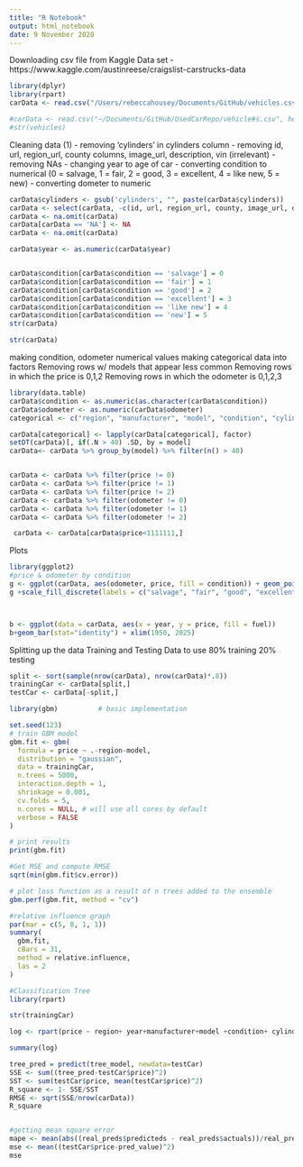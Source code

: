 ```yaml
---
title: "R Notebook"
output: html_notebook
date: 9 November 2020
---
```



Downloading csv file from Kaggle Data set - https://www.kaggle.com/austinreese/craigslist-carstrucks-data

```r
library(dplyr)
library(rpart)
carData <- read.csv("/Users/rebeccahousey/Documents/GitHub/vehicles.csv", header = TRUE, sep = ',' ,na.strings = "", stringsAsFactors = FALSE)

#carData <- read.csv("~/Documents/GitHub/UsedCarRepo/vehicle#s.csv", header = #TRUE, sep = ',' ,na.strings = "", stringsAsFactors = FALSE)
#str(vehicles)
```
Cleaning data (1)
- removing 'cylinders' in cylinders column 
- removing id, url, region_url, county columns, image_url, description, vin (irrelevant)
- removing NAs 
- changing year to age of car
- converting condition to numerical (0 = salvage, 1 = fair, 2 = good, 3 = excellent, 4 = like new, 5 = new)
- converting dometer to numeric 
```r
carData$cylinders <- gsub('cylinders', "", paste(carData$cylinders))
carData <- select(carData, -c(id, url, region_url, county, image_url, description, vin))
carData <- na.omit(carData)
carData[carData == 'NA'] <- NA
carData <- na.omit(carData)
```

```r
carData$year <- as.numeric(carData$year)


carData$condition[carData$condition == 'salvage'] = 0
carData$condition[carData$condition == 'fair'] = 1
carData$condition[carData$condition == 'good'] = 2
carData$condition[carData$condition == 'excellent'] = 3
carData$condition[carData$condition == 'like new'] = 4
carData$condition[carData$condition == 'new'] = 5
str(carData)
```
```r
str(carData)
```
making condition, odometer numerical values
making categorical data into factors 
Removing rows w/ models that appear less common 
Removing rows in which the price is 0,1,2 
Removing rows in which the odometer is 0,1,2,3
```r
library(data.table)
carData$condition <- as.numeric(as.character(carData$condition))
carData$odometer <- as.numeric(carData$odometer)
categorical <- c("region", "manufacturer", "model", "condition", "cylinders", "fuel", "title_status", "transmission", "drive", "size", "type", "state", "paint_color")

carData[categorical] <- lapply(carData[categorical], factor)
setDT(carData)[, if(.N > 40) .SD, by = model]
carData<- carData %>% group_by(model) %>% filter(n() > 40)


carData <- carData %>% filter(price != 0)
carData <- carData %>% filter(price != 1)
carData <- carData %>% filter(price != 2)
carData <- carData %>% filter(odometer != 0)
carData <- carData %>% filter(odometer != 1)
carData <- carData %>% filter(odometer != 2)

 carData <- carData[carData$price<1111111,]

```
Plots


```r
library(ggplot2)
#price & odometer by condition 
g <- ggplot(carData, aes(odometer, price, fill = condition)) + geom_point(position=position_jitter(h=0.1, w=0.1), shape = 21, alpha = .25, size = 2) + ylim(2400,124000)+xlim(0,250000) 
g +scale_fill_discrete(labels = c("salvage", "fair", "good", "excellent", "like new", "new"))



b <- ggplot(data = carData, aes(x = year, y = price, fill = fuel)) 
b+geom_bar(stat="identity") + xlim(1950, 2025)
```




Splitting up the data 
Training and Testing Data to use 80% training 20% testing
```r
split <- sort(sample(nrow(carData), nrow(carData)*.8))
trainingCar <- carData[split,]
testCar <- carData[-split,]

```

```r
library(gbm)          # basic implementation

set.seed(123)
# train GBM model
gbm.fit <- gbm(
  formula = price ~ .-region-model,
  distribution = "gaussian",
  data = trainingCar,
  n.trees = 5000,
  interaction.depth = 1,
  shrinkage = 0.001,
  cv.folds = 5,
  n.cores = NULL, # will use all cores by default
  verbose = FALSE
)  

# print results
print(gbm.fit)

#Get MSE and compute RMSE
sqrt(min(gbm.fit$cv.error))

# plot loss function as a result of n trees added to the ensemble
gbm.perf(gbm.fit, method = "cv")

#relative influence graph
par(mar = c(5, 8, 1, 1))
summary(
  gbm.fit, 
  cBars = 31,
  method = relative.influence,
  las = 2
)
```




```r
#Classification Tree
library(rpart)

str(trainingCar)

log <- rpart(price ~ region+ year+manufacturer+model +condition+ cylinders + fuel + odometer+ title_status+ transmission+drive+ size+ type +paint_color+ state+lat+ long, data = trainingCar, method = "class")
```
```r
summary(log)

```

```r
tree_pred = predict(tree_model, newdata=testCar)
SSE <- sum((tree_pred-testCar$price)^2)
SST <- sum(testCar$price, mean(testCar$price)^2)
R_square <- 1- SSE/SST
RMSE <- sqrt(SSE/nrow(carData))
R_square


#getting mean square error
mape <- mean(abs((real_preds$predicteds - real_preds$actuals))/real_preds$actuals)
mse <- mean((testCar$price-pred_value)^2)
mse
```






